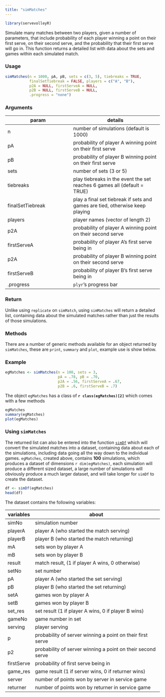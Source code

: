 ```yaml
---
title: "simMatches"
---
```

```r
library(servevolleyR)
```

Simulate many matches between two players, given a number of parameters, that include probability of each player winning a point on their first serve, on their second serve, and the probability that their first serve will go in.  This function returns a detailed list with data about the sets and games within each simulated match.

### Usage

```r
simMatches(n = 1000, pA, pB, sets = c(3, 5), tiebreaks = TRUE,
           finalSetTiebreak = FALSE, players = c("A", "B"),
           p2A = NULL, firstServeA = NULL,
           p2B = NULL, firstServeB = NULL,
           .progress = "none")
```

### Arguments

param | details
------|--------
n | number of simulations (default is 1000)
pA | probability of player A winning point on their first serve
pB | probability of player B winning point on their first serve
sets | number of sets (3 or 5)
tiebreaks | play tiebreaks in the event the set reaches 6 games all (default = TRUE)
finalSetTiebreak | play a final set tiebreak if sets and games are tied, otherwise keep playing
players | player names (vector of length 2)
p2A | probability of player A winning point on their second serve
firstServeA | probability of player A's first serve being in
p2A | probability of player B winning point on their second serve
firstServeB | probability of player B's first serve being in
.progress | `plyr`'s  progress bar

### Return

Unlike using `replicate` on `simMatch`, using `simMatches` will return a detailed list, containing data about the simulated matches rather than just the results of those simulations.

### Methods

There are a number of generic methods available for an object returned by `simMatches`, these are `print`, `summary` and `plot`, example use is show below.

### Example

```r
egMatches <- simMatches(n = 100, sets = 3,
                        pA = .78, pB = .70,
                        p2A = .56, firstServeA = .67,
                        p2B = .6, firstServeB = .7)
```
The object `egMatches` has a class of **`r class(egMatches)[2]`** which comes with a few methods

```r
egMatches
summary(egMatches)
plot(egMatches)
```

### Using `simMatches`

The returned list can also be entered into the function [`simDf`](simDf.html) which will convert the simulated matches into a dataset, containing data about each of the simulations, including data going all the way down to the individual games.  `egMatches`, created above, contains **100** simulations, which produces a dataset of dimensions `r dim(egMatches)`, each simulation will produce a different sized dataset, a large number of simulations will obviously produce a much larger dataset, and will take longer for `simDf` to create the dataset.

```r
df <- simDf(egMatches)
head(df)
```

The dataset contains the following variables:

variables | about
----------|------
simNo | simulation number
playerA | player A (who started the match serving)
playerB | player B (who started the match returning)
mA | sets won by player A
mB | sets won by player B
result | match result, (1 if player A wins, 0 otherwise)
setNo | set number
pA | player A (who started the set serving)
pB | player B (who started the set returning)
setA | games won by player A
setB | games won by player B
set_res | set result (1 if player A wins, 0 if player B wins)
gameNo | game number in set
serving | player serving
p | probability of server winning a point on their first serve
p2 | probability of server winning a point on their second serve
firstServe | probability of first serve being in
game_res | game result (1 if server wins, 0 if returner wins)
server | number of points won by server in service game
returner | number of points won by returner in service game
